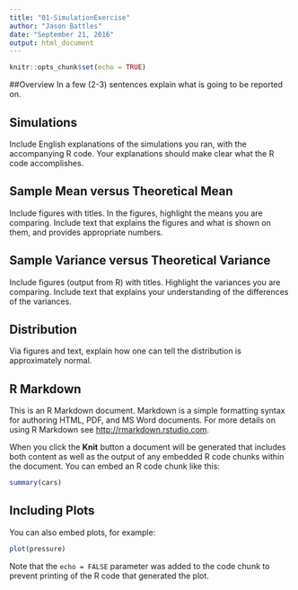 ```yaml
---
title: "01-SimulationExercise"
author: "Jason Battles"
date: "September 21, 2016"
output: html_document
---
```


```r
knitr::opts_chunk$set(echo = TRUE)
```

##Overview
In a few (2-3) sentences explain what is going to be reported on.

## Simulations
Include English explanations of the simulations you ran, with the accompanying R code. Your explanations should make clear what the R code accomplishes.

## Sample Mean versus Theoretical Mean
Include figures with titles. In the figures, highlight the means you are comparing. Include text that explains the figures and what is shown on them, and provides appropriate numbers.

## Sample Variance versus Theoretical Variance
Include figures (output from R) with titles. Highlight the variances you are comparing. Include text that explains your understanding of the differences of the variances.
    
## Distribution
Via figures and text, explain how one can tell the distribution is approximately normal.

## R Markdown

This is an R Markdown document. Markdown is a simple formatting syntax for authoring HTML, PDF, and MS Word documents. For more details on using R Markdown see <http://rmarkdown.rstudio.com>.

When you click the **Knit** button a document will be generated that includes both content as well as the output of any embedded R code chunks within the document. You can embed an R code chunk like this:

```r
summary(cars)
```

## Including Plots

You can also embed plots, for example:

```r
plot(pressure)
```

Note that the `echo = FALSE` parameter was added to the code chunk to prevent printing of the R code that generated the plot.
